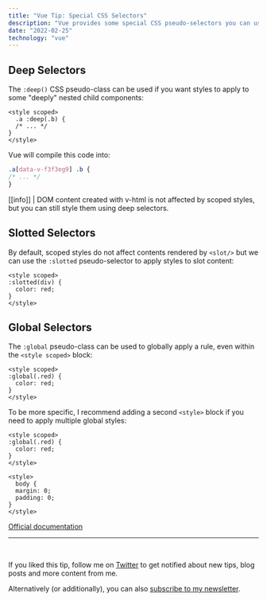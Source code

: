 ```yaml
---
title: "Vue Tip: Special CSS Selectors"
description: "Vue provides some special CSS pseudo-selectors you can use in your Vue SFC."
date: "2022-02-25"
technology: "vue"
---
```



## Deep Selectors

The `:deep()` CSS pseudo-class can be used if you want styles to apply to some "deeply" nested child components:

```vue
<style scoped>
  .a :deep(.b) {
  /* ... */
}
</style>
```

Vue will compile this code into:

```css
.a[data-v-f3f3eg9] .b {
/* ... */
}
```

[[info]]
| DOM content created with v-html is not affected by scoped styles, but you can still style them using deep selectors.

## Slotted Selectors

By default, scoped styles do not affect contents rendered by `<slot/>` but we can use the `:slotted` pseudo-selector to apply styles to slot content:

```vue
<style scoped>
:slotted(div) {
  color: red;
}
</style>
```

## Global Selectors

The `:global` pseudo-class can be used to globally apply a rule, even within the `<style scoped>` block:

```vue
<style scoped>
:global(.red) {
  color: red;
}
</style>
```

To be more specific, I recommend adding a second `<style>` block if you need to apply multiple global styles:

```vue
<style scoped>
:global(.red) {
  color: red;
}
</style>

<style>
  body {
  margin: 0;
  padding: 0;
}
</style>
```

[Official documentation](https://vuejs.org/api/sfc-css-features.html)

---
<br/>

If you liked this tip, follow me on [Twitter](https://twitter.com/mokkapps) to get notified about new tips, blog posts and more content from me.

Alternatively (or additionally), you can also [subscribe to my newsletter](https://mokkapps.de/newsletter).
